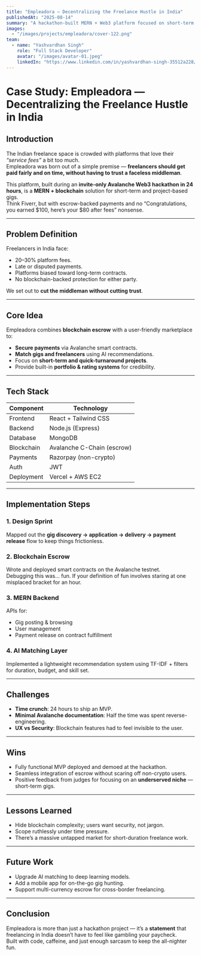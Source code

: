 ```yaml
---
title: "Empleadora — Decentralizing the Freelance Hustle in India"
publishedAt: "2025-08-14"
summary: "A hackathon-built MERN + Web3 platform focused on short-term freelance gigs in India, using blockchain escrow to keep payments secure."
images:
  - "/images/projects/empleadora/cover-122.png"
team:
  - name: "Yashvardhan Singh"
    role: "Full Stack Developer"
    avatar: "/images/avatar-01.jpeg"
    linkedIn: "https://www.linkedin.com/in/yashvardhan-singh-35512a228/"
---
```


# Case Study: Empleadora — Decentralizing the Freelance Hustle in India

## Introduction

The Indian freelance space is crowded with platforms that love their *“service fees”* a bit too much.  
Empleadora was born out of a simple premise — **freelancers should get paid fairly and on time, without having to trust a faceless middleman**.

This platform, built during an **invite-only Avalanche Web3 hackathon in 24 hours**, is a **MERN + blockchain** solution for short-term and project-based gigs.  
Think Fiverr, but with escrow-backed payments and no “Congratulations, you earned $100, here’s your $80 after fees” nonsense.

---

## Problem Definition

Freelancers in India face:

- 20–30% platform fees.
- Late or disputed payments.
- Platforms biased toward long-term contracts.
- No blockchain-backed protection for either party.

We set out to **cut the middleman without cutting trust**.

---

## Core Idea

Empleadora combines **blockchain escrow** with a user-friendly marketplace to:

- **Secure payments** via Avalanche smart contracts.
- **Match gigs and freelancers** using AI recommendations.
- Focus on **short-term and quick-turnaround projects**.
- Provide built-in **portfolio & rating systems** for credibility.

---

## Tech Stack

| Component       | Technology                  |
|-----------------|-----------------------------|
| Frontend        | React + Tailwind CSS         |
| Backend         | Node.js (Express)            |
| Database        | MongoDB                      |
| Blockchain      | Avalanche C-Chain (escrow)   |
| Payments        | Razorpay (non-crypto)        |
| Auth            | JWT                          |
| Deployment      | Vercel + AWS EC2             |

---

## Implementation Steps

### 1. Design Sprint

Mapped out the **gig discovery → application → delivery → payment release** flow to keep things frictionless.

### 2. Blockchain Escrow

Wrote and deployed smart contracts on the Avalanche testnet.  
Debugging this was… fun. If your definition of fun involves staring at one misplaced bracket for an hour.

### 3. MERN Backend

APIs for:

- Gig posting & browsing
- User management
- Payment release on contract fulfillment

### 4. AI Matching Layer

Implemented a lightweight recommendation system using TF-IDF + filters for duration, budget, and skill set.

---

## Challenges

- **Time crunch**: 24 hours to ship an MVP.
- **Minimal Avalanche documentation**: Half the time was spent reverse-engineering.
- **UX vs Security**: Blockchain features had to feel invisible to the user.

---

## Wins

- Fully functional MVP deployed and demoed at the hackathon.
- Seamless integration of escrow without scaring off non-crypto users.
- Positive feedback from judges for focusing on an **underserved niche** — short-term gigs.

---

## Lessons Learned

- Hide blockchain complexity; users want security, not jargon.
- Scope ruthlessly under time pressure.
- There’s a massive untapped market for short-duration freelance work.

---

## Future Work

- Upgrade AI matching to deep learning models.
- Add a mobile app for on-the-go gig hunting.
- Support multi-currency escrow for cross-border freelancing.

---

## Conclusion

Empleadora is more than just a hackathon project — it’s a **statement** that freelancing in India doesn’t have to feel like gambling your paycheck.  
Built with code, caffeine, and just enough sarcasm to keep the all-nighter fun.
